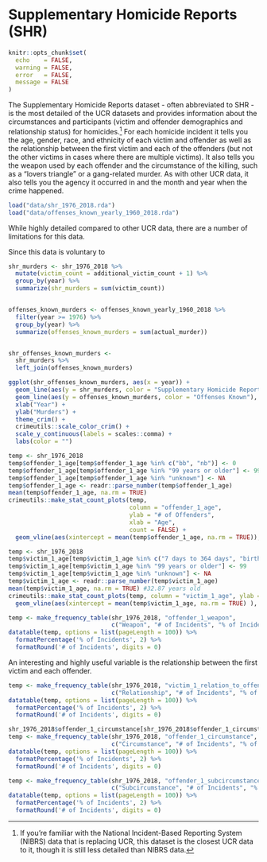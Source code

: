 # Supplementary Homicide Reports (SHR) {#shr}

```r
knitr::opts_chunk$set(
  echo    = FALSE,
  warning = FALSE,
  error   = FALSE,
  message = FALSE
)
```

The Supplementary Homicide Reports dataset - often abbreviated to SHR -  is the most detailed of the UCR datasets and provides information about the circumstances and participants (victim and offender demographics and relationship status) for homicides.^[If you're familiar with the National Incident-Based Reporting System (NIBRS) data that is replacing UCR, this dataset is the closest UCR data to it, though it is still less detailed than NIBRS data.] For each homicide incident it tells you the age, gender, race, and ethnicity of each victim and offender as well as the relationship between the first victim and each of the offenders (but not the other victims in cases where there are multiple victims). It also tells you the weapon used by each offender and the circumstance of the killing, such as a "lovers triangle" or a gang-related murder. As with other UCR data, it also tells you the agency it occurred in and the month and year when the crime happened. 


```r
load("data/shr_1976_2018.rda")
load("data/offenses_known_yearly_1960_2018.rda")
```




While highly detailed compared to other UCR data, there are a number of limitations for this data. 

Since this data is voluntary to 

```r


shr_murders <- shr_1976_2018 %>%
  mutate(victim_count = additional_victim_count + 1) %>%
  group_by(year) %>%
  summarize(shr_murders = sum(victim_count))


offenses_known_murders <- offenses_known_yearly_1960_2018 %>% 
  filter(year >= 1976) %>%
  group_by(year) %>%
  summarize(offenses_known_murders = sum(actual_murder))


shr_offenses_known_murders <-
  shr_murders %>%
  left_join(offenses_known_murders) 

ggplot(shr_offenses_known_murders, aes(x = year)) +
  geom_line(aes(y = shr_murders, color = "Supplementary Homicide Report"), size = 1.02) +
  geom_line(aes(y = offenses_known_murders, color = "Offenses Known"), size = 1.02) +
  xlab("Year") +
  ylab("Murders") +
  theme_crim() +
  crimeutils::scale_color_crim() + 
  scale_y_continuous(labels = scales::comma) +
  labs(color = "")


```



```r
temp <- shr_1976_2018
temp$offender_1_age[temp$offender_1_age %in% c("bb", "nb")] <- 0
temp$offender_1_age[temp$offender_1_age %in% "99 years or older"] <- 99
temp$offender_1_age[temp$offender_1_age %in% "unknown"] <- NA
temp$offender_1_age <- readr::parse_number(temp$offender_1_age)
mean(temp$offender_1_age, na.rm = TRUE) 
crimeutils::make_stat_count_plots(temp, 
                                  column = "offender_1_age",
                                  ylab = "# of Offenders",
                                  xlab = "Age",
                                  count = FALSE) +
  geom_vline(aes(xintercept = mean(temp$offender_1_age, na.rm = TRUE)), color = "#d95f02", size = 1.07)
```


```r
temp <- shr_1976_2018
temp$victim_1_age[temp$victim_1_age %in% c("7 days to 364 days", "birth to 6 days, including abandoned infant")] <- 0
temp$victim_1_age[temp$victim_1_age %in% "99 years or older"] <- 99
temp$victim_1_age[temp$victim_1_age %in% "unknown"] <- NA
temp$victim_1_age <- readr::parse_number(temp$victim_1_age)
mean(temp$victim_1_age, na.rm = TRUE) #32.87 years old
crimeutils::make_stat_count_plots(temp, column = "victim_1_age", ylab = "# of Victims", xlab = "Age") +
  geom_vline(aes(xintercept = mean(temp$victim_1_age, na.rm = TRUE) ), color = "#d95f02", size = 1.07)
```




```r
temp <- make_frequency_table(shr_1976_2018, "offender_1_weapon",
                             c("Weapon", "# of Incidents", "% of Incidents"))
datatable(temp, options = list(pageLength = 100)) %>%
  formatPercentage('% of Incidents', 2) %>%
  formatRound('# of Incidents', digits = 0)
```
An interesting and highly useful variable is the relationship between the first victim and each offender. 

```r
temp <- make_frequency_table(shr_1976_2018, "victim_1_relation_to_offender_1",
                             c("Relationship", "# of Incidents", "% of Incidents"))
datatable(temp, options = list(pageLength = 100)) %>%
  formatPercentage('% of Incidents', 2) %>%
  formatRound('# of Incidents', digits = 0)
```

```r
shr_1976_2018$offender_1_circumstance[shr_1976_2018$offender_1_circumstance %in% "30"] <- NA
temp <- make_frequency_table(shr_1976_2018, "offender_1_circumstance",
                             c("Circumstance", "# of Incidents", "% of Incidents"))
datatable(temp, options = list(pageLength = 100)) %>%
  formatPercentage('% of Incidents', 2) %>%
  formatRound('# of Incidents', digits = 0)
```

```r
temp <- make_frequency_table(shr_1976_2018, "offender_1_subcircumstance",
                             c("Subcircumstance", "# of Incidents", "% of Incidents"))
datatable(temp, options = list(pageLength = 100)) %>%
  formatPercentage('% of Incidents', 2) %>%
  formatRound('# of Incidents', digits = 0)
```

